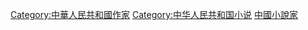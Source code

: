 [[Category:中華人民共和國作家|Category:中華人民共和國作家]]
[[Category:中华人民共和国小说|Category:中华人民共和国小说]]
[[Category:中國小說家|]]